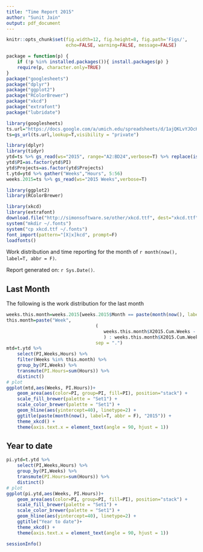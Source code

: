 ```yaml
---
title: "Time Report 2015"
author: "Sunit Jain"
output: pdf_document
---
```


```r
knitr::opts_chunk$set(fig.width=12, fig.height=8, fig.path='Figs/',
                      echo=FALSE, warning=FALSE, message=FALSE)
```

```r
package = function(p) {
	if (!p %in% installed.packages()){ install.packages(p) }
	require(p, character.only=TRUE)
}
package("googlesheets")
package("dplyr")
package("ggplot2")
package("RColorBrewer")
package("xkcd")
package("extrafont")
package("lubridate")
```


```r
library(googlesheets)
ts.url="https://docs.google.com/a/umich.edu/spreadsheets/d/1ajQKLvYJOcK0wHOsfI8bfCcJmMAxpLfz1d65H3dY0Cg/edit?usp=sharing"
ts=gs_url(ts.url,lookup=T,visibility = "private")
```

```r
library(dplyr)
library(tidyr)
ytd=ts %>% gs_read(ws="2015", range="A2:BD24",verbose=T) %>% replace(is.na(.), 0) %>% filter(Total.Hrs.Spent != 0)
ytd$PI=as.factor(ytd$PI)
ytd$Projects=as.factor(ytd$Projects)
t.ytd=ytd %>% gather("Weeks","Hours", 5:56)
weeks.2015=ts %>% gs_read(ws="2015 Weeks",verbose=T)
```

```r
library(ggplot2)
library(RColorBrewer)

library(xkcd)
library(extrafont)
download.file("http://simonsoftware.se/other/xkcd.ttf", dest="xkcd.ttf", mode="wb")
system("mkdir ~/.fonts")
system("cp xkcd.ttf ~/.fonts")
font_import(pattern="[X|x]kcd", prompt=F)
loadfonts()
```

Work distribution and time reporting for the month of ``r month(now(), label=T, abbr = F)``.

Report generated on: `r Sys.Date()`.

## Last Month
The following is the work distribution for the last month

```r
weeks.this.month=weeks.2015[weeks.2015$Month == paste(month(now(), label=T, abbr = F), "2015", sep = " "), ]
this.month=paste("Week",
								 (
								 	weeks.this.month$X2015.Cum.Weeks - weeks.this.month$X2015.Weeks +1
								 	) : weeks.this.month$X2015.Cum.Weeks,
								 sep = ".")
mtd=t.ytd %>%
	select(PI,Weeks,Hours) %>%
	filter(Weeks %in% this.month) %>%
	group_by(PI,Weeks) %>%
	transmute(PI.Hours=sum(Hours)) %>%
	distinct()
# plot
ggplot(mtd,aes(Weeks, PI.Hours))+
	geom_area(aes(color=PI, group=PI, fill=PI), position="stack") + 
	scale_fill_brewer(palette = "Set1") +
	scale_color_brewer(palette = "Set1") +
	geom_hline(aes(yintercept=40), linetype=2) +
	ggtitle(paste(month(now(), label=T, abbr = F), "2015")) +
	theme_xkcd() +
	theme(axis.text.x = element_text(angle = 90, hjust = 1))
```

## Year to date
```r
pi.ytd=t.ytd %>%
	select(PI,Weeks,Hours) %>%
	group_by(PI,Weeks) %>%
	transmute(PI.Hours=sum(Hours)) %>%
	distinct()
# plot
ggplot(pi.ytd,aes(Weeks, PI.Hours))+
	geom_area(aes(color=PI, group=PI, fill=PI), position="stack") + 
	scale_fill_brewer(palette = "Set1") +
	scale_color_brewer(palette = "Set1") +
	geom_hline(aes(yintercept=40), linetype=2) +
	ggtitle("Year to date")+
	theme_xkcd() +
	theme(axis.text.x = element_text(angle = 90, hjust = 1))
```

\newpage

```r
sessionInfo()
```

